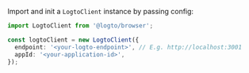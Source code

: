 
Import and init a `LogtoClient` instance by passing config:

```ts title="index.js"
import LogtoClient from '@logto/browser';

const logtoClient = new LogtoClient({
  endpoint: '<your-logto-endpoint>', // E.g. http://localhost:3001
  appId: '<your-application-id>',
});
```

<AssumingUrl />
